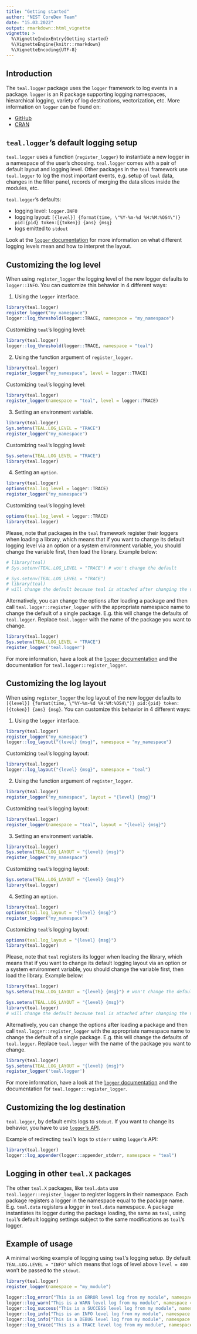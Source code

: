 ```yaml
---
title: "Getting started"
author: "NEST CoreDev Team"
date: "15.03.2022"
output: rmarkdown::html_vignette
vignette: >
  %\VignetteIndexEntry{Getting started}
  %\VignetteEngine{knitr::rmarkdown}
  %\VignetteEncoding{UTF-8}
---
```


## Introduction
The `teal.logger` package uses the `logger` framework to log events in a package. `logger` is an R package supporting logging namespaces, hierarchical logging, variety of log destinations, vectorization, etc.
More information on  `logger` can be found on:

* [GitHub](https://github.com/daroczig/logger)
* [CRAN](https://cran.r-project.org/web/packages/logger/vignettes/Intro.html)

## `teal.logger`'s default logging setup
`teal.logger` uses a function (`register_logger`) to instantiate a new logger in a namespace of the user's choosing.
`teal.logger` comes with a pair of default layout and logging level. Other packages in the `teal` framework use
`teal.logger` to log the most important events, e.g. setup of `teal` data, changes in the
filter panel, records of merging the data slices inside the modules, etc.

`teal.logger`'s defaults:

* logging level: `logger.INFO`
* logging layout: `[{level}] {format(time, \"%Y-%m-%d %H:%M:%OS4\")} pid:{pid} token:[{token}] {ans} {msg}`
* logs emitted to `stdout`

Look at the [`logger` documentation](https://daroczig.github.io/logger/articles/customize_logger.html) for more
information on what different logging levels mean and how to interpret the layout.

## Customizing the log level
When using `register_logger` the logging level of the new logger defaults to `logger::INFO`. You can customize this behavior in 4 different ways:

1. Using the `logger` interface.
```r
library(teal.logger)
register_logger("my_namespace")
logger::log_threshold(logger::TRACE, namespace = "my_namespace")
```
Customizing `teal`'s logging level:
```r
library(teal.logger)
logger::log_threshold(logger::TRACE, namespace = "teal")
```

2. Using the function argument of `register_logger`.
```r
library(teal.logger)
register_logger("my_namespace", level = logger::TRACE)
```
Customizing `teal`'s logging level:
```r
library(teal.logger)
register_logger(namespace = "teal", level = logger::TRACE)
```

3. Setting an environment variable.
```r
library(teal.logger)
Sys.setenv(TEAL.LOG_LEVEL = "TRACE")
register_logger("my_namespace")
```
Customizing `teal`'s logging level:
```r
Sys.setenv(TEAL.LOG_LEVEL = "TRACE")
library(teal.logger)
```

4. Setting an `option`.
```r
library(teal.logger)
options(teal.log_level = logger::TRACE)
register_logger("my_namespace")
```
Customizing `teal`'s logging level:
```r
options(teal.log_level = logger::TRACE)
library(teal.logger)
```

Please, note that packages in the `teal` framework register their loggers when loading a library, which means that if you want to change its default logging level via an option or a system environment variable, you should change the variable first, then load the library. Example below:
```r
# library(teal)
# Sys.setenv(TEAL.LOG_LEVEL = "TRACE") # won't change the default
```
```r
# Sys.setenv(TEAL.LOG_LEVEL = "TRACE")
# library(teal)
# will change the default because teal is attached after changing the variable
```

Alternatively, you can change the options after loading a package and then call `teal.logger::register_logger` with
the appropriate namespace name to change the default of a single package. E.g. this will change the defaults of
`teal.logger`. Replace `teal.logger` with the name of the package you want to change.
```r
library(teal.logger)
Sys.setenv(TEAL.LOG_LEVEL = "TRACE")
register_logger('teal.logger')
```

For more information, have a look at the [`logger` documentation](https://daroczig.github.io/logger/articles/customize_logger.html) and the documentation for `teal.logger::register_logger`.

## Customizing the log layout
When using `register_logger` the log layout of the new logger defaults to `[{level}] {format(time, \"%Y-%m-%d %H:%M:%OS4\")} pid:{pid} token:[{token}] {ans} {msg}`. You can customize this behavior in 4 different ways:

1. Using the `logger` interface.
```r
library(teal.logger)
register_logger("my_namespace")
logger::log_layout("{level} {msg}", namespace = "my_namespace")
```
Customizing `teal`'s logging layout:
```r
library(teal.logger)
logger::log_layout("{level} {msg}", namespace = "teal")
```

2. Using the function argument of `register_logger`.
```r
library(teal.logger)
register_logger("my_namespace", layout = "{level} {msg}")
```
Customizing `teal`'s logging layout:
```r
library(teal.logger)
register_logger(namespace = "teal", layout = "{level} {msg}")
```

3. Setting an environment variable.
```r
library(teal.logger)
Sys.setenv(TEAL.LOG_LAYOUT = "{level} {msg}")
register_logger("my_namespace")
```
Customizing `teal`'s logging layout:
```r
Sys.setenv(TEAL.LOG_LAYOUT = "{level} {msg}")
library(teal.logger)
```

4. Setting an `option`.
```r
library(teal.logger)
options(teal.log_layout = "{level} {msg}")
register_logger("my_namespace")
```
Customizing `teal`'s logging layout:
```r
options(teal.log_layout = "{level} {msg}")
library(teal.logger)
```

Please, note that `teal` registers its logger when loading the library, which means that if you want to change its default logging layout via an option or a system environment variable, you should change the variable first, then load the library. Example below:
```r
library(teal.logger)
Sys.setenv(TEAL.LOG_LAYOUT = "{level} {msg}") # won't change the default
```
```r
Sys.setenv(TEAL.LOG_LAYOUT = "{level} {msg}")
library(teal.logger)
# will change the default because teal is attached after changing the variable
```

Alternatively, you can change the options after loading a package and then call `teal.logger::register_logger` with
the appropriate namespace name to change the default of a single package. E.g. this will change the defaults of
`teal.logger`. Replace `teal.logger` with the name of the package you want to change.
```r
library(teal.logger)
Sys.setenv(TEAL.LOG_LAYOUT = "{level} {msg}")
register_logger('teal.logger')
```

For more information, have a look at the [`logger` documentation](https://daroczig.github.io/logger/articles/customize_logger.html) and the documentation for `teal.logger::register_logger`.

## Customizing the log destination
`teal.logger`, by default emits logs to `stdout`. If you want to change its behavior, you have to use [`logger`'s API](https://daroczig.github.io/logger/articles/customize_logger.html#delivering-log-records-to-their-destination-1).

Example of redirecting `teal`'s logs to `stderr` using `logger`'s API:
```r
library(teal.logger)
logger::log_appender(logger::appender_stderr, namespace = "teal")
```

## Logging in other `teal.X` packages
The other `teal.X` packages, like `teal.data` use `teal.logger::register_logger` to register loggers in their namespace. Each package registers a logger in the namespace equal to the package name. E.g. `teal.data` registers a logger in `teal.data` namespace. A package instantiates its logger during the package loading, the same as `teal`, using `teal`'s default logging settings subject to the same modifications as `teal`'s logger.

## Example of usage
A minimal working example of logging using `teal`'s logging setup. By default `TEAL.LOG.LEVEL = "INFO"` which means that logs of level above `level = 400` won't be passed to the `stdout`.
```r
library(teal.logger)
register_logger(namespace = "my_module")

logger::log_error("This is an ERROR level log from my module", namespace = "my_module") # 200
logger::log_warn("This is a WARN level log from my module", namespace = "my_module") # 300
logger::log_success("This is a SUCCESS level log from my module", namespace = "my_module") # 350
logger::log_info("This is an INFO level log from my module", namespace = "my_module") # 400
logger::log_info("This is a DEBUG level log from my module", namespace = "my_module") # 500
logger::log_trace("This is a TRACE level log from my module", namespace = "my_module") # 600
```
